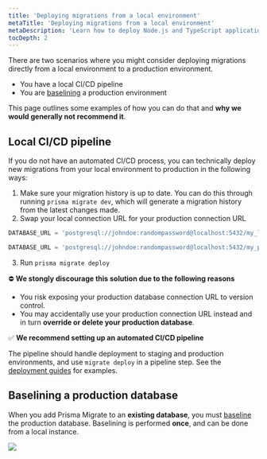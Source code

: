```yaml
---
title: 'Deploying migrations from a local environment'
metaTitle: 'Deploying migrations from a local environment'
metaDescription: 'Learn how to deploy Node.js and TypeScript applications that are using Prisma Client locally.'
tocDepth: 2
---
```


<TopBlock>

There are two scenarios where you might consider deploying migrations directly from a local environment to a production environment.

- You have a local CI/CD pipeline
- You are [baselining](../../database/developing-with-prisma-migrate/add-prisma-migrate-to-a-project#baseline-your-production-environment) a production environment

This page outlines some examples of how you can do that and **why we would generally not recommend it**.

</TopBlock>

## Local CI/CD pipeline

If you do not have an automated CI/CD process, you can technically deploy new migrations from your local environment to production in the following ways:

1. Make sure your migration history is up to date. You can do this through running `prisma migrate dev`, which will generate a migration history from the latest changes made.
2. Swap your local connection URL for your production connection URL

```js file=.env highlight=1;delete|3;add
DATABASE_URL = 'postgresql://johndoe:randompassword@localhost:5432/my_local_database'

DATABASE_URL = 'postgresql://johndoe:randompassword@localhost:5432/my_production_database'
```

3. Run `prisma migrate deploy`

<div style={{margin: '2.5rem auto'}}>
⛔ <strong>We stongly discourage this solution due to the following reasons</strong> 
</div>

- You risk exposing your production database connection URL to version control.
- You may accidentally use your production connection URL instead and in turn **override or delete your production database**.

<div style={{margin: '2.5rem auto'}}>
✅ <strong>We recommend setting up an automated CI/CD pipeline</strong> 
</div>

The pipeline should handle deployment to staging and production environments, and use `migrate deploy` in a pipeline step. See the [deployment guides](./) for examples.

## Baselining a production database

When you add Prisma Migrate to an **existing database**, you must [baseline](../../database/developing-with-prisma-migrate/add-prisma-migrate-to-a-project#baseline-your-production-environment) the production database. Baselining is performed **once**, and can be done from a local instance.

![](../../../doc-images/baseline-production-from-local.png)
